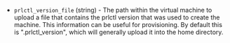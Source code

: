 <!-- Code generated from the comments of the PrlctlVersionConfig struct in builder/parallels/common/prlctl_version_config.go; DO NOT EDIT MANUALLY -->

-   `prlctl_version_file` (string) - The path within the virtual machine to
    upload a file that contains the prlctl version that was used to create
    the machine. This information can be useful for provisioning. By default
    this is ".prlctl_version", which will generally upload it into the
    home directory.
    
